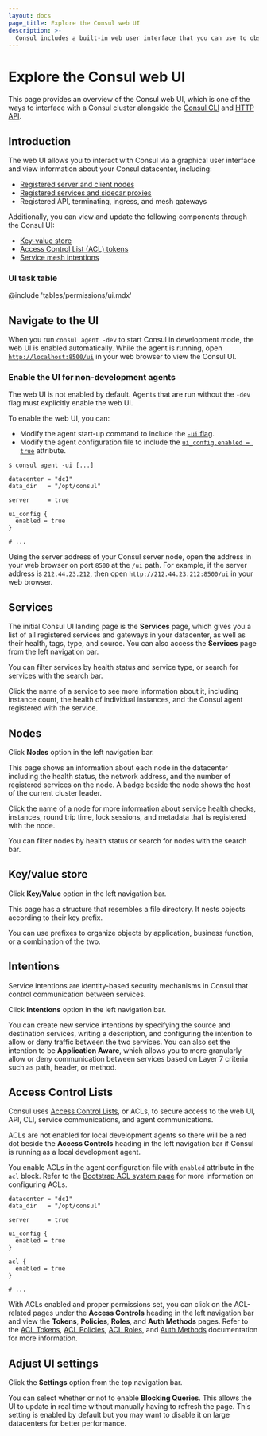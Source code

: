 ```yaml
---
layout: docs
page_title: Explore the Consul web UI
description: >-
  Consul includes a built-in web user interface that you can use to observe services and manage datacenter operations.
---
```


# Explore the Consul web UI

This page provides an overview of the Consul web UI, which is one of the ways to interface with a Consul cluster alongside the [Consul CLI](/consul/commands) and [HTTP API](/consul/api-docs).

## Introduction

The web UI allows you to interact with Consul via a graphical user interface and view information about your Consul datacenter, including:

- [Registered server and client nodes](#nodes)
- [Registered services and sidecar proxies](#services)
- Registered API, terminating, ingress, and mesh gateways

Additionally, you can view and update the following components through the Consul UI:

- [Key-value store](#key-value-store)
- [Access Control List (ACL) tokens](#acl-tokens)
- [Service mesh intentions](#intentions)

### UI task table

@include 'tables/permissions/ui.mdx'

## Navigate to the UI

When you run `consul agent -dev` to start Consul in development mode, the web UI is enabled automatically. While the agent is running, open [`http://localhost:8500/ui`](http://localhost:8500/ui) in your web browser to view the Consul UI.

### Enable the UI for non-development agents

The web UI is not enabled by default. Agents that are run without the `-dev` flag must explicitly enable the web UI.

To enable the web UI, you can: 

- Modify the agent start-up command to include the [`-ui` flag](/consul/commands/agent#ui-options).
- Modify the agent configuration file to include the [`ui_config.enabled = true`](/consul/docs/reference/agent#ui_config_enabled) attribute.

<Tabs>

<Tab heading="Modify the agent start-up command" group="command">

```shell-session
$ consul agent -ui [...]
```

</Tab>

<Tab heading="Modify the agent configuration file" group="agent-config-file">

<CodeBlockConfig filename="agent-config.hcl" highlight="6-8">

```hcl
datacenter = "dc1"
data_dir   = "/opt/consul"

server     = true

ui_config {
  enabled = true
}

# ...
```

</CodeBlockConfig>

</Tab>

</Tabs>

Using the server address of your Consul server node, open the address in your web browser on port `8500` at the `/ui` path. For example, if the server address is `212.44.23.212`, then open `http://212.44.23.212:8500/ui` in your web browser.

## Services

The initial Consul UI landing page is the **Services** page, which gives you a list of all registered services and gateways in your datacenter, as well as their health, tags, type, and source. You can also access the **Services** page from the left navigation bar.

You can filter services by health status and service type, or search for services with the search bar.

Click the name of a service to see more information about it, including instance count, the health of individual instances, and the Consul agent registered with the service.

## Nodes

Click **Nodes** option in the left navigation bar.

This page shows an information about each node in the datacenter including the health status, the network address, and the number of registered services on the node. A badge beside the node shows the host of the current cluster leader.

Click the name of a node for more information about service health checks, instances, round trip time, lock sessions, and metadata that is registered with the node.

You can filter nodes by health status or search for nodes with the search bar.

## Key/value store

Click **Key/Value** option in the left navigation bar.

This page has a structure that resembles a file directory. It nests objects according to their key prefix.

You can use prefixes to organize objects by application, business function, or a combination of the two.

## Intentions

Service intentions are identity-based security mechanisms in Consul that control communication between services.

Click **Intentions** option in the left navigation bar.

You can create new service intentions by specifying the source and destination services, writing a description, and configuring the intention to allow or deny traffic between the two services. You can also set the intention to be **Application Aware**, which allows you to more granularly allow or deny communication between services based on Layer 7 criteria such as path, header, or method.

## Access Control Lists

Consul uses [Access Control Lists](/consul/docs/secure/acl), or ACLs, to secure access to the web UI, API, CLI, service communications, and agent communications.

ACLs are not enabled for local development agents so there will be a red dot beside the **Access Controls** heading in the left navigation bar if Consul is running as a local development agent.

You enable ACLs in the agent configuration file with `enabled` attribute in the `acl` block. Refer to the [Bootstrap ACL system page](/consul/docs/secure/acl/bootstrap) for more information on configuring ACLs.

<CodeBlockConfig filename="agent-config.hcl" highlight="10-12">

```hcl
datacenter = "dc1"
data_dir   = "/opt/consul"

server     = true

ui_config {
  enabled = true
}

acl {
  enabled = true
}

# ...

```

</CodeBlockConfig>

With ACLs enabled and proper permissions set, you can click on the ACL-related pages under the **Access Controls** heading in the left navigation bar and view the **Tokens**, **Policies**, **Roles**, and **Auth Methods** pages. Refer to the [ACL Tokens](/consul/docs/secure/acl/token), [ACL Policies](/consul/docs/secure/acl/policy), [ACL Roles](/consul/docs/secure/acl/role), and [Auth Methods](/consul/docs/secure/acl/auth-method) documentation for more information.

## Adjust UI settings

Click the **Settings** option from the top navigation bar.

You can select whether or not to enable **Blocking Queries**. This allows the UI to update in real time without manually having to refresh the page. This setting is enabled by default but you may want to disable it on large datacenters for better performance.